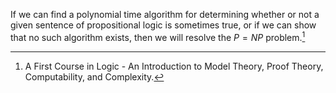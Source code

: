 If we can find a polynomial time algorithm for determining whether or not a given sentence of propositional logic is sometimes true,
or if we can show that no such algorithm exists, then we will resolve the $P=NP$ problem.[^1]

[^1]: A First Course in Logic - An Introduction to Model Theory, Proof Theory, Computability, and Complexity.
